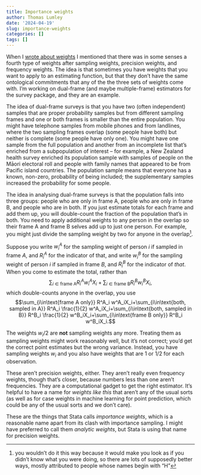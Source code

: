 ```yaml
---
title: Importance weights
author: Thomas Lumley
date: '2024-04-19'
slug: importance-weights
categories: []
tags: []
---
```


When I [wrote about weights](https://notstatschat.rbind.io/2020/08/04/weights-in-statistics/) I mentioned that there was in some senses a fourth type of weights after sampling weights, precision weights, and frequency weights.  The idea is that sometimes you have weights that you want to apply to an estimating function, but that they don't have the same ontological commitments that any of the the three sets of weights come with.  I'm working on dual-frame (and maybe multiple-frame) estimators for the survey package, and they are an example. 

The idea of dual-frame surveys is that you have two (often independent) samples that are proper probability samples but from different sampling frames and one or both frames is smaller than the entire population. You might have telephone samples from mobile phones and from landlines, where the two sampling frames overlap (some people have both) but neither is complete (some people have only one).  You might have one sample from the full population and another from an incomplete list that's enriched from a subpopulation of interest -- for example, a New Zealand health survey enriched its population sample with samples of people on the Māori electoral roll and people with family names that appeared to be from Pacific island countries.  The population sample means that everyone has a known, non-zero, probability of being included; the supplementary samples increased the probability for some people. 

The idea in analysing dual-frame surveys is that the population falls into three groups: people who are only in frame A, people who are only in frame B, and people who are in both.  If you just estimate totals for each frame and add them up, you will double-count the fraction of the population that's in both.  You need to apply additional weights to any person in the overlap so their frame A and frame B selves add up to just one person.  For example, you might just divide the sampling weight by two for anyone in the overlap^[you wouldn't do it this way because it would make you look as if you didn't know what you were doing, so there are lots of supposedly better ways, mostly attributed to people whose names begin with "H"]. 

Suppose you write $w_i^A$ for the sampling weight of person $i$ if sampled in frame $A$, and $R_i^A$ for the indicator of that, and write $w_i^B$ for the sampling weight of person $i$ if sampled in frame $B$, and $R_i^B$ for the indicator of *that*. When you come to estimate the total, rather than
$$\sum_{i\in\text{frame A}} R^A_i w^A_iX_i+\sum_{i\in\text{frame B}} R^B_i w^B_iX_i,$$
which double-counts anyone in the overlap, you use
$$\sum_{i\in\text{frame A only}} R^A_i  w^A_iX_i+\sum_{i\in\text{both, sampled in A}} R^A_i \frac{1}{2} w^A_iX_i+\sum_{i\in\text{both, sampled in B}} R^B_i \frac{1}{2} w^B_iX_i+\sum_{i\in\text{frame B only}} R^B_i w^B_iX_i.$$

The weights $w_i/2$ are **not** sampling weights any more.  Treating them as sampling weights might work reasonably well, but it's not correct; you'd get the correct point estimates but the wrong variance. Instead, you have sampling weights $w_i$ and you also have weights that are $1$ or $1/2$ for each observation.

These aren't precision weights, either. They aren't really even frequency weights, though that's closer, because numbers less than one aren't frequencies. They are a computational gadget to get the right estimator. It's helpful to have a name for *weights like this* that aren't any of the usual sorts (as well as for case weights in machine learning for point prediction, which could be any of the usual sorts and we don't care). 

These are the things that Stata calls *importance weights*, which is a reasonable name apart from its clash with importance sampling.   I might have preferred to call them *analytic weights*, but Stata is using that name for precision weights.
